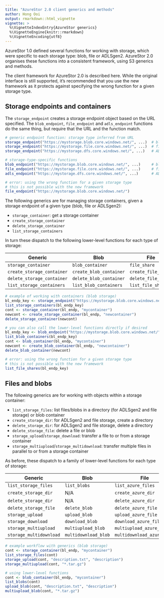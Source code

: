 ---
title: "AzureStor 2.0 client generics and methods"
author: Hong Ooi
output: rmarkdown::html_vignette
vignette: >
  %\VignetteIndexEntry{AzureStor generics}
  %\VignetteEngine{knitr::rmarkdown}
  %\VignetteEncoding{utf8}
---

AzureStor 1.0 defined several functions for working with storage, which were specific to each storage type: blob, file or ADLSgen2. AzureStor 2.0 organises these functions into a consistent framework, using S3 generics and methods.

The client framework for AzureStor 2.0 is described here. While the original interface is still supported, it's recommended that you use the new framework as it protects against specifying the wrong function for a given storage type.


## Storage endpoints and containers

The `storage_endpoint` creates a storage endpoint object based on the URL specified. The `blob_endpoint`, `file_endpoint` and `adls_endpoint` functions do the same thing, but require that the URL and the function match.

```r
# generic endpoint function: storage type inferred from URL
storage_endpoint("https://mystorage.blob.core.windows.net/", ...)  # blob endpoint
storage_endpoint("https://mystorage.file.core.windows.net/", ...)  # file endpoint
storage_endpoint("https://mystorage.dfs.core.windows.net/", ...)   # ADLSgen2 endpoint

# storage-type-specific functions
blob_endpoint("https://mystorage.blob.core.windows.net/", ...)     # blob endpoint
file_endpoint("https://mystorage.file.core.windows.net/", ...)     # file endpoint
adls_endpoint("https://mystorage.dfs.core.windows.net/", ...)      # ADLSgen2 endpoint

# error: using the wrong function for a given storage type
# this is not possible with the new framework
file_endpoint("https://mystorage.blob.core.windows.net/")
```

The following generics are for managing storage containers, given a storage endpoint of a given type (blob, file or ADLSgen2):

- `storage_container`: get a storage container
- `create_storage_container`
- `delete_storage_container`
- `list_storage_containers`

In turn these dispatch to the following lower-level functions for each type of storage:

| Generic | Blob | File | ADLS2 |
| ------- | ---- | ---- | ----- |
| `storage_container` | `blob_container` | `file_share` | `adls_filesystem` |
| `create_storage_container` | `create_blob_container` | `create_file_share` | `create_adls_filesystem` |
| `delete_storage_container` | `delete_blob_container` | `delete_file_share` | `delete_adls_filesystem` |
| `list_storage_containers` | `list_blob_containers` | `list_file_shares` | `list_adls_filesystems` |

```r
# example of working with containers (blob storage)
bl_endp_key <- storage_endpoint("https://mystorage.blob.core.windows.net/", key="mykey")
list_storage_containers(bl_endp_key)
cont <- storage_container(bl_endp, "mycontainer")
newcont <- create_storage_container(bl_endp, "newcontainer")
delete_storage_container(newcont)

# you can also call the lower-level functions directly if desired
bl_endp_key <- blob_endpoint("https://mystorage.blob.core.windows.net/", key="mykey")
list_blob_containers(bl_endp_key)
cont <- blob_container(bl_endp, "mycontainer")
newcont <- create_blob_container(bl_endp, "newcontainer")
delete_blob_container(newcont)

# error: using the wrong function for a given storage type
# this is not possible with the new framework
list_file_shares(bl_endp_key)
```


## Files and blobs

The following generics are for working with objects within a storage container:

- `list_storage_files`: list files/blobs in a directory (for ADLSgen2 and file storage) or blob container
- `create_storage_dir`: for ADLSgen2 and file storage, create a directory
- `delete_storage_dir`: for ADLSgen2 and file storage, delete a directory
- `delete_storage_file`: delete a file or blob
- `storage_upload`/`storage_download`: transfer a file to or from a storage container
- `storage_multiupload`/`storage_multidownload`: transfer multiple files in parallel to or from a storage container

As before, these dispatch to a family of lower-level functions for each type of storage:

| Generic | Blob | File | ADLS2 |
| ------- | ---- | ---- | ----- |
| `list_storage_files` | `list_blobs` | `list_azure_files` | `list_adls_files` |
| `create_storage_dir` | N/A | `create_azure_dir` | `create_adls_dir` |
| `delete_storage_dir` | N/A | `delete_azure_dir` | `delete_adls_dir` |
| `delete_storage_file` | `delete_blob` | `delete_azure_file` | `delete_adls_file` |
| `storage_upload` | `upload_blob` | `upload_azure_file` | `upload_adls_file` |
| `storage_download` | `download_blob` | `download_azure_file` | `download_adls_file` |
| `storage_multiupload` | `multiupload_blob` | `multiupload_azure_file` | `multiupload_adls_file` |
| `storage_multidownload` | `multidownload_blob` | `multidownload_azure_file` | `multidownload_adls_file` |

```r
# example workflow with generics (blob storage)
cont <- storage_container(bl_endp, "mycontainer")
list_storage_files(cont)
storage_upload(cont, "description.txt", "description")
storage_multiupload(cont, "*.tar.gz")

# using lower-level functions
cont <- blob_container(bl_endp, "mycontainer")
list_blobs(cont)
upload_blob(cont, "description.txt", "description")
multiupload_blob(cont, "*.tar.gz")
```
